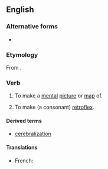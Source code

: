 ==English==

===Alternative forms===
* {{l|en|cerebralise}}

===Etymology===
From {{suffix|cerebral|ize|lang=en}}.

===Verb===
{{en-verb|cerebraliz}}

# {{lb|en|transitive}} To make a [[mental]] [[picture]] or [[map]] of.
# {{lb|en|transitive|linguistics|obsolete}} To make (a consonant) [[retroflex]].

====Derived terms====
* [[cerebralization]]

====Translations====
{{trans-top|to make a mental picture or map}}
* French: {{t+|fr|cérébraliser}}
{{trans-mid}}
{{trans-bottom}}

{{trans-top|to make a consonant retroflex}}
{{trans-mid}}
{{trans-bottom}}